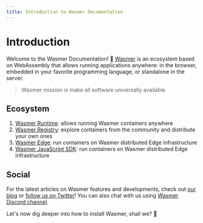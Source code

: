 ```yaml
---
title: Introduction to Wasmer Documentation
---
```


# Introduction

Welcome to the Wasmer Documentation! 👋
[Wasmer](https://wasmer.io/) is an ecosystem based on WebAssembly that allows running applications anywhere: in the browser, embedded in your favorite programming language, or standalone in the server.

> Wasmer mission is make all software universally available

## Ecosystem

1. [Wasmer Runtime](/runtime): allows running Wasmer containers anywhere
2. [Wasmer Registry](/registry): explore containers from the community and distribute your own ones
3. [Wasmer Edge](/edge): run containers on Wasmer distributed Edge infrastructure
3. [Wasmer JavaScript SDK](/javascript-sdk): run containers on Wasmer distributed Edge infrastructure

## Social

For the latest articles on Wasmer features and developments, check out [our blog](https://wasmer.io/posts) or [follow us on Twitter](https://twitter.com/wasmerio)!
You can also chat with us using [Wasmer Discord channel](https://discord.com/invite/qBTfsNP7N8).

Let's now dig deeper into how to install Wasmer, shall we? 🙂
